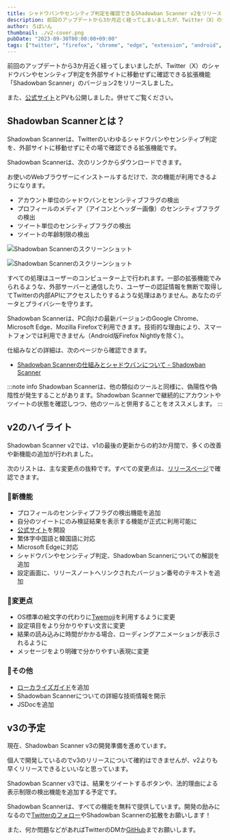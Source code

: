 ```yaml
---
title: シャドウバンやセンシティブ判定を確認できるShadowban Scanner v2をリリースしました
description: 前回のアップデートから3か月近く経ってしまいましたが、Twitter（X）のシャドウバンやセンシティブ判定を外部サイトに移動せずに確認できる拡張機能「Shadowban Scanner」のバージョン2をリリースしました。Shadowban Scanner v2では、v1の最後の更新からの約3か月間で、多くの改善や新機能の追加が行われました。
author: ろぼいん
thumbnail: ./v2-cover.png
pubDate: "2023-09-30T00:00:00+09:00"
tags: ["twitter", "firefox", "chrome", "edge", "extension", "android", "shadowban-scanner"]
---
```



前回のアップデートから3か月近く経ってしまいましたが、Twitter（X）のシャドウバンやセンシティブ判定を外部サイトに移動せずに確認できる拡張機能「Shadowban Scanner」のバージョン2をリリースしました。

また、[公式サイト](https://shadowban-scanner.roboin.io/)とPVも公開しました。併せてご覧ください。

<YouTube id="S2mRHz9SEig" />

## Shadowban Scannerとは？

Shadowban Scannerは、Twitterのいわゆるシャドウバンやセンシティブ判定を、外部サイトに移動せずにその場で確認できる拡張機能です。

Shadowban Scannerは、次のリンクからダウンロードできます。

<ExtensionBadges/>

お使いのWebブラウザーにインストールするだけで、次の機能が利用できるようになります。

- アカウント単位のシャドウバンとセンシティブフラグの検出
- プロフィールのメディア（アイコンとヘッダー画像）のセンシティブフラグの検出
- ツイート単位のセンシティブフラグの検出
- ツイートの年齢制限の検出

![Shadowban Scannerのスクリーンショット](./screenshot2_ja.png)

![Shadowban Scannerのスクリーンショット](./screenshot1_ja.png)

すべての処理はユーザーのコンピューター上で行われます。一部の拡張機能でみられるような、外部サーバーと通信したり、ユーザーの認証情報を無断で取得してTwitterの内部APIにアクセスしたりするような処理はありません。あなたのデータとプライバシーを守ります。

Shadowban Scannerは、PC向けの最新バージョンのGoogle Chrome、Microsoft Edge、Mozilla Firefoxで利用できます。技術的な理由により、スマートフォンでは利用できません（Android版Firefox Nightlyを除く）。

仕組みなどの詳細は、次のページから確認できます。

- [Shadowban Scannerの仕組みとシャドウバンについて - Shadowban Scanner](https://github.com/Robot-Inventor/shadowban-scanner/blob/main/doc/ja/about-shadowban.md)

:::note info
Shadowban Scannerは、他の類似のツールと同様に、偽陽性や偽陰性が発生することがあります。Shadowban Scannerで継続的にアカウントやツイートの状態を確認しつつ、他のツールと併用することをオススメします。
:::

## v2のハイライト

Shadowban Scanner v2では、v1の最後の更新からの約3か月間で、多くの改善や新機能の追加が行われました。

次のリストは、主な変更点の抜粋です。すべての変更点は、[リリースページ](https://github.com/Robot-Inventor/shadowban-scanner/releases/tag/v2.0.0)で確認できます。

### 🎉新機能

- プロフィールのセンシティブフラグの検出機能を追加
- 自分のツイートにのみ検証結果を表示する機能が正式に利用可能に
- [公式サイト](https://shadowban-scanner.roboin.io/)を開設
- 繁体字中国語と韓国語に対応
- Microsoft Edgeに対応
- シャドウバンやセンシティブ判定、Shadowban Scannerについての解説を追加
- 設定画面に、リリースノートへリンクされたバージョン番号のテキストを追加

### 🔧変更点

- OS標準の絵文字の代わりに[Twemoji](https://twemoji.twitter.com/)を利用するように変更
- 設定項目をより分かりやすい文言に変更
- 結果の読み込みに時間がかかる場合、ローディングアニメーションが表示されるように
- メッセージをより明確で分かりやすい表現に変更

### 📝その他

- [ローカライズガイド](https://github.com/Robot-Inventor/shadowban-scanner/blob/main/doc/localization.md)を追加
- Shadowban Scannerについての詳細な技術情報を開示
- JSDocを追加

## v3の予定

現在、Shadowban Scanner v3の開発準備を進めています。

個人で開発しているのでv3のリリースについて確約はできませんが、v2よりも早くリリースできるといいなと思っています。

Shadowban Scanner v3では、結果をツイートするボタンや、法的理由による表示制限の検出機能を追加する予定です。

Shadowban Scannerは、すべての機能を無料で提供しています。開発の励みになるので[Twitterのフォロー](https://twitter.com/keita_roboin)やShadowban Scannerの拡散をお願いします！

また、何か問題などがあればTwitterのDMか[GitHub](https://github.com/Robot-Inventor/shadowban-scanner)までお願いします。
